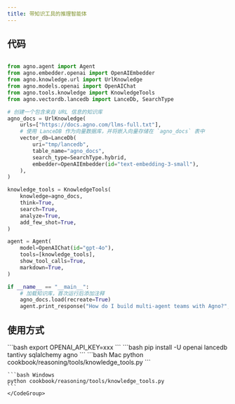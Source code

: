 ```yaml
---
title: 带知识工具的推理智能体
---
```

## 代码

```python cookbook/reasoning/tools/knowledge_tools.py

from agno.agent import Agent
from agno.embedder.openai import OpenAIEmbedder
from agno.knowledge.url import UrlKnowledge
from agno.models.openai import OpenAIChat
from agno.tools.knowledge import KnowledgeTools
from agno.vectordb.lancedb import LanceDb, SearchType

# 创建一个包含来自 URL 信息的知识库
agno_docs = UrlKnowledge(
    urls=["https://docs.agno.com/llms-full.txt"],
    # 使用 LanceDB 作为向量数据库，并将嵌入向量存储在 `agno_docs` 表中
    vector_db=LanceDb(
        uri="tmp/lancedb",
        table_name="agno_docs",
        search_type=SearchType.hybrid,
        embedder=OpenAIEmbedder(id="text-embedding-3-small"),
    ),
)

knowledge_tools = KnowledgeTools(
    knowledge=agno_docs,
    think=True,
    search=True,
    analyze=True,
    add_few_shot=True,
)

agent = Agent(
    model=OpenAIChat(id="gpt-4o"),
    tools=[knowledge_tools],
    show_tool_calls=True,
    markdown=True,
)

if __name__ == "__main__":
    # 加载知识库，首次运行后添加注释
    agno_docs.load(recreate=True)
    agent.print_response("How do I build multi-agent teams with Agno?", stream=True)


```

## 使用方式

<Steps>
  <Snippet file="create-venv-step.mdx" />

  <Step title="设置您的API密钥">
    ```bash
    export OPENAI_API_KEY=xxx
    ```
  </Step>

  <Step title="安装库">
    ```bash
    pip install -U openai lancedb tantivy sqlalchemy agno
    ```
  </Step>

  <Step title="运行示例">
    <CodeGroup>
    ```bash Mac
    python cookbook/reasoning/tools/knowledge_tools.py
    ```

    ```bash Windows
    python cookbook/reasoning/tools/knowledge_tools.py
    ```
    </CodeGroup>
  </Step>
</Steps>